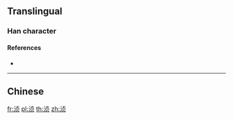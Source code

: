 {{character info/new}}
{{also|湞}}
==Translingual==

===Han character===
{{Han char|rn=85|rad=水|as=06|sn=9|four=|canj=EYBO|ids=⿰氵贞}}

====References====
* {{Han ref|kx=0623.171|hdz=31606.020|uh=6D48|ud=27976}}

----

==Chinese==
{{zh-see|湞}}

[[fr:浈]]
[[pl:浈]]
[[th:浈]]
[[zh:浈]]